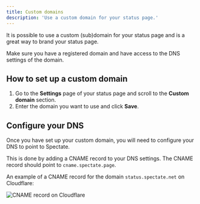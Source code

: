 ```yaml
---
title: Custom domains
description: 'Use a custom domain for your status page.'
---
```


It is possible to use a custom (sub)domain for your status page and is a great way to brand your status page.

Make sure you have a registered domain and have access to the DNS settings of the domain.

## How to set up a custom domain

1. Go to the **Settings** page of your status page and scroll to the **Custom domain** section.
2. Enter the domain you want to use and click **Save**.

## Configure your DNS

Once you have set up your custom domain, you will need to configure your DNS to point to Spectate.

This is done by adding a CNAME record to your DNS settings. The CNAME record should point to `cname.spectate.page`.

An example of a CNAME record for the domain `status.spectate.net` on Cloudflare:

![CNAME record on Cloudflare](/images/cloudflare-cname-record.png)


